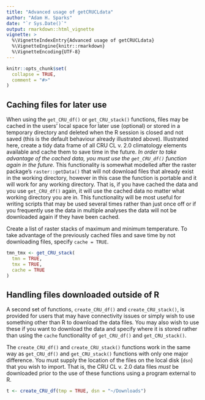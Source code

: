 ```yaml
---
title: "Advanced usage of getCRUCLdata"
author: "Adam H. Sparks"
date: "`r Sys.Date()`"
output: rmarkdown::html_vignette
vignette: >
  %\VignetteIndexEntry{Advanced usage of getCRUCLdata}
  %\VignetteEngine{knitr::rmarkdown}
  %\VignetteEncoding{UTF-8}
---
```


```r
knitr::opts_chunk$set(
  collapse = TRUE,
  comment = "#>"
)
```

## Caching files for later use

When using the `get_CRU_df()` or `get_CRU_stack()` functions, files may be cached in the users' local space for later use (optional) or stored in a temporary directory and deleted when the R session is closed and not saved (this is the default behaviour already illustrated above).
Illustrated here, create a tidy data frame of all CRU CL v. 2.0 climatology elements available and cache
them to save time in the future.
*In order to take advantage of the cached data, you must use the `get_CRU_df()` function again in the future*.
This functionality is somewhat modelled after the raster package's `raster::getData()` that will not download files that already exist in the working directory, however in this case the function is portable and it will work for any working directory.
That is, if you have cached the data and you use `get_CRU_df()` again, it will use the cached data no matter what working directory you are in.
This functionality will be most useful for writing scripts that may be used several times rather than just once off or if you frequently use the data in multiple analyses the data will not be downloaded again if they have been cached.

Create a list of raster stacks of maximum and minimum temperature.
To take advantage of the previously cached files and save time by not downloading files, specify `cache = TRUE`.

```r
tmn_tmx <- get_CRU_stack(
  tmn = TRUE,
  tmx = TRUE,
  cache = TRUE
)
```

## Handling files downloaded outside of R

A second set of functions, `create_CRU_df()` and `create_CRU_stack()`, is provided for users that may have connectivity issues or simply wish to use something other than R to download the data files.
You may also wish to use these if you want to download the data and specify where it is stored rather than using the `cache` functionality of `get_CRU_df()` and `get_CRU_stack()`.

The `create_CRU_df()` and `create_CRU_stack()` functions work in the same way as `get_CRU_df()` and `get_CRU_stack()` functions with only one major difference.
You must supply the location of the files on the local disk (`dsn`) that you wish to import.
That is, the CRU CL v. 2.0 data files *must* be downloaded prior to the use of these functions using a program external to R.

```r
t <- create_CRU_df(tmp = TRUE, dsn = "~/Downloads")
```
